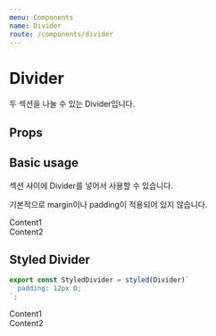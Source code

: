 ```yaml
---
menu: Components
name: Divider
route: /components/divider
---
```



# Divider

두 섹션을 나눌 수 있는 Divider입니다.

## Props

<PropsTable of={Divider} />

## Basic usage

섹션 사이에 Divider를 넣어서 사용할 수 있습니다.

기본적으로 margin이나 padding이 적용되어 있지 않습니다.

<Playground>
  <Section title="Section1">Content1</Section>
  <Divider />
  <Section title="Section2">Content2</Section>
</Playground>

## Styled Divider

```typescript
export const StyledDivider = styled(Divider)`
  padding: 12px 0;
`;
```

<Playground>
  <Section title="Section1">Content1</Section>
  <StyledDivider />
  <Section title="Section2">Content2</Section>
</Playground>
